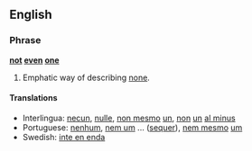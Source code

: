 ==English==

===Phrase===
'''[[not]] [[even]]  [[one]]'''
# Emphatic way of describing [[none]].

====Translations====
*Interlingua: [[necun]], [[nulle]], [[non mesmo]] [[un]], [[non]] [[un]] [[al minus]]
*Portuguese: [[nenhum]], [[nem um]] ... ([[sequer]]), [[nem mesmo]] [[um]]
*Swedish: [[inte en enda]]